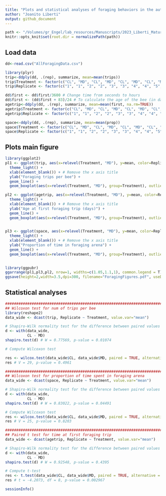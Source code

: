 ```yaml
---
title: "Plots and statistical analyses of foraging behaviors in the automated behavioral tracking experiment"
author: "Joanito Liberti"
output: github_document
---
```


```r
path <- "/Volumes/gr_Engel/lab_resources/Manuscripts/2023_Liberti_Maturation/Code/Automated_tracking/"
knitr::opts_knit$set(root.dir = normalizePath(path)) 
```

## Load data
```r
dd<-read.csv("AllForagingData.csv")

library(plyr)
trip<-ddply(dd, .(rep), summarize, mean=mean(trips))
trip$Treatment <- factor(c("CL", "MD", "CL", "MD", "CL", "MD", "CL", "MD", "CL", "MD", "CL", "MD", "CL", "MD", "CL", "MD", "CL", "MD" ))
trip$Replicate <- factor(c("1", "1", "2", "2", "3", "3", "4", "4", "5", "5", "6", "6", "7", "7", "8", "8", "9", "9"))

dd$first <- dd$first/3600 # Change time from seconds to hours
dd$first <- (dd$first + 83)/24 # To calculate the age of the bee (in days) when performing the first trip, rather than the time since the start of the experiment, we add 83 h (bees emerged on average at 1 PM on Sunday and we started tracking them at midnight on Wednesday)
agetrip<-ddply(dd, .(rep), summarize, mean=mean(first, na.rm=TRUE))
agetrip$Treatment <- factor(c("CL", "MD", "CL", "MD", "CL", "MD", "CL", "MD", "CL", "MD", "CL", "MD", "CL", "MD", "CL", "MD", "CL", "MD" ))
agetrip$Replicate <- factor(c("1", "1", "2", "2", "3", "3", "4", "4", "5", "5", "6", "6", "7", "7", "8", "8", "9", "9"))

space<-ddply(dd, .(rep), summarize, mean=mean(prop))
space$Treatment <- factor(c("CL", "MD", "CL", "MD", "CL", "MD", "CL", "MD", "CL", "MD", "CL", "MD", "CL", "MD", "CL", "MD", "CL", "MD" ))
space$Replicate <- factor(c("1", "1", "2", "2", "3", "3", "4", "4", "5", "5", "6", "6", "7", "7", "8", "8", "9", "9"))

```

## Plots main figure
```r
library(ggplot2)
pl1 <- ggplot(trip, aes(x=relevel(Treatment, "MD"), y=mean, color=Replicate, group=Replicate)) +
  theme_light() +
  xlab(element_blank()) + # Remove the x axis title
  ylab("Foraging trips per bee") +
  geom_line() +
  geom_boxplot(aes(x=relevel(Treatment, "MD"), group=Treatment), outlier.shape=NA, width=0.2, alpha = 0)

pl2 <- ggplot(agetrip, aes(x=relevel(Treatment, "MD"), y=mean, color=Replicate, group=Replicate)) +
  theme_light() +
  xlab(element_blank()) + # Remove the x axis title
  ylab("Age at first foraging trip (days)") +
  geom_line() +
  geom_boxplot(aes(x=relevel(Treatment, "MD"), group=Treatment), outlier.shape=NA, width=0.2, alpha = 0) 
  

pl3 <- ggplot(space, aes(x=relevel(Treatment, "MD"), y=mean, color=Replicate, group=Replicate)) +
  theme_light() +
  xlab(element_blank()) + # Remove the x axis title
  ylab("Proportion of time in foraging arena") +
  geom_line() +
  geom_boxplot(aes(x=relevel(Treatment, "MD"), group=Treatment), outlier.shape=NA, width=0.2, alpha = 0)
  

library(ggpubr)
ggarrange(pl1,pl3,pl2, nrow=1, widths=c(1.05,1.1,1), common.legend = T)
ggsave(height=2,width=3.5,dpi=300, filename="ForagingFigures.pdf", useDingbats=FALSE)
```

## Statistical analyses
```r
##############################################################################
## Wilcoxon test for num of trips per bee
library(reshape2)
data_wide <- dcast(trip, Replicate ~ Treatment, value.var="mean")

# Shapiro-Wilk normality test for the difference between paired values
d <- with(data_wide, 
          CL - MD)
shapiro.test(d) # W = 0.77569, p-value = 0.01074

# Compute Wilcoxon test

res <- wilcox.test(data_wide$CL, data_wide$MD, paired = TRUE, alternative =  "two.sided")
res # V = 29, p-value = 0.4961

##############################################################################
## Wilcoxon test for proportion of time spent in foraging arena
data_wide <- dcast(space, Replicate ~ Treatment, value.var="mean")

# Shapiro-Wilk normality test for the difference between paired values
d <- with(data_wide, 
          CL - MD)
shapiro.test(d) # W = 0.83022, p-value = 0.04491

# Compute Wilcoxon test
res <- wilcox.test(data_wide$CL, data_wide$MD, paired = TRUE, alternative =  "two.sided")
res # V = 25, p-value = 0.8203

##############################################################################
## Paired t test for time at first foraging trip
data_wide <- dcast(agetrip, Replicate ~ Treatment, value.var="mean")

# Shapiro-Wilk normality test for the difference between paired values
d <- with(data_wide, 
          CL - MD)
shapiro.test(d) # W = 0.92548, p-value = 0.4395

# Compute t-test
res <- t.test(data_wide$CL, data_wide$MD, paired = TRUE, alternative =  "two.sided")
res # t = -4.2073, df = 8, p-value = 0.002967
```

```r
sessionInfo()
```

